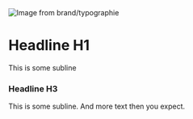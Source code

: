 <Image src="/images/brand/typographie-image-0.png" width={922} height={518.625} alt="Image from brand/typographie" />

# Headline H1

This is some subline

### Headline H3

This is some subline. And more text then you expect.

